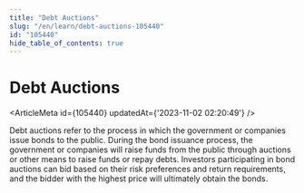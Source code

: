 ```yaml
---
title: "Debt Auctions"
slug: "/en/learn/debt-auctions-105440"
id: "105440"
hide_table_of_contents: true
---
```



# Debt Auctions

<ArticleMeta id={105440} updatedAt={'2023-11-02 02:20:49'} />
<div className='border-solid border-b border-t-0 my-4 border-[var(--ifm-color-gray-300)]' />

Debt auctions refer to the process in which the government or companies issue bonds to the public. During the bond issuance process, the government or companies will raise funds from the public through auctions or other means to raise funds or repay debts. Investors participating in bond auctions can bid based on their risk preferences and return requirements, and the bidder with the highest price will ultimately obtain the bonds.
